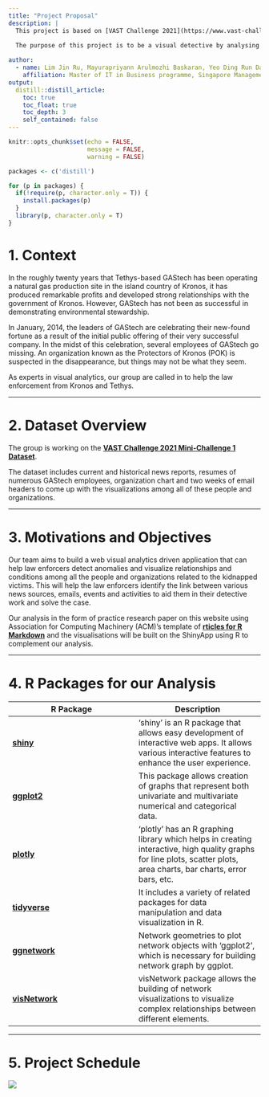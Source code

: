```yaml
---
title: "Project Proposal"
description: |
  This project is based on [VAST Challenge 2021](https://www.vast-challenge.github.io/2021/).
    
  The purpose of this project is to be a visual detective by analysing the issues through visual representations.

author:
  - name: Lim Jin Ru, Mayurapriyann Arulmozhi Baskaran, Yeo Ding Run Darius 
    affiliation: Master of IT in Business programme, Singapore Management University
output:
  distill::distill_article:
    toc: true
    toc_float: true
    toc_depth: 3
    self_contained: false
---
```


```r
knitr::opts_chunk$set(echo = FALSE,
                      message = FALSE,
                      warning = FALSE)
```

```r
packages <- c('distill')

for (p in packages) {
  if(!require(p, character.only = T)) {
    install.packages(p)
  }
  library(p, character.only = T)
}
```

# 1. Context

In the roughly twenty years that Tethys-based GAStech has been operating a natural gas production site in the island country of Kronos, it has produced remarkable profits and developed strong relationships with the government of Kronos. However, GAStech has not been as successful in demonstrating environmental stewardship.

In January, 2014, the leaders of GAStech are celebrating their new-found fortune as a result of the initial public offering of their very successful company. In the midst of this celebration, several employees of GAStech go missing. An organization known as the Protectors of Kronos (POK) is suspected in the disappearance, but things may not be what they seem.

As experts in visual analytics, our group are called in to help the law enforcement from Kronos and Tethys.

***

# 2. Dataset Overview
The group is working on the **[VAST Challenge 2021 Mini-Challenge 1 Dataset](https://www.vast-challenge.github.io/2021/MC1.html)**.

The dataset includes current and historical news reports, resumes of numerous GAStech employees, organization chart and two weeks of email headers to come up with the visualizations among all of these people and organizations. 

***

# 3. Motivations and Objectives
Our team aims to build a web visual analytics driven application that can help law enforcers detect anomalies and visualize relationships and conditions among all the people and organizations related to the kidnapped victims. This will help the law enforcers identify the link between various news sources, emails, events and activities to aid them in their detective work and solve the case.

Our analysis in the form of practice research paper on this website using Association for Computing Machinery (ACM)'s template of **[rticles for R Markdown](https://www.github.com/rstudio/rticles)** and the visualisations will be built on the ShinyApp using R to complement our analysis.

***

# 4. R Packages for our Analysis

R Package | Description
------------- | -------------
**[shiny](https://cran.r-project.org/web/packages/shiny/index.html)** | ‘shiny’ is an R package that allows easy development of interactive web apps. It allows various interactive features to enhance the user experience.
**[ggplot2](https://www.cran.r-project.org/web/packages/ggplot2/index.html)** | This package allows creation of graphs that represent both univariate and multivariate numerical and categorical data.
**[plotly](https://www.cran.r-project.org/web/packages/plotly/index.html)** | ‘plotly’ has an R graphing library which helps in creating interactive, high quality graphs for line plots, scatter plots, area charts, bar charts, error bars, etc.
**[tidyverse](https://www.cran.r-project.org/web/packages/tidyverse/index.html)** | It includes a variety of related packages for data manipulation and data visualization in R.
**[ggnetwork](https://www.cran.r-project.org/web/packages/ggnetwork/vignettes/ggnetwork.html)** | Network geometries to plot network objects with 'ggplot2', which is necessary for building network graph by ggplot.
**[visNetwork](https://www.cran.r-project.org/web/packages/visNetwork/index.html)** | visNetwork package allows the building of network visualizations to visualize complex relationships between different elements.

***

# 5. Project Schedule
![](images/ProjectSchedule.PNG)

